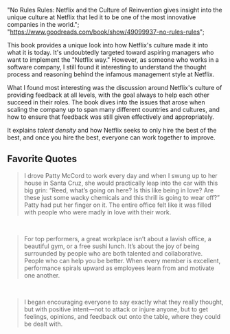   "No Rules Rules: Netflix and the Culture of Reinvention gives insight into the unique culture at Netflix that led it to be one of the most innovative companies in the world.";
  "https://www.goodreads.com/book/show/49099937-no-rules-rules";

This book provides a unique look into how Netflix's culture made it into what it is today. It's undoubtedly targeted toward aspiring managers who want to implement the "Netflix way." However, as someone who works in a software company, I still found it interesting to understand the thought process and reasoning behind the infamous management style at Netflix.

What I found most interesting was the discussion around Netflix's culture of providing feedback at all levels, with the goal always to help each other succeed in their roles. The book dives into the issues that arose when scaling the company up to span many different countries and cultures, and how to ensure that feedback was still given effectively and appropriately.

It explains _talent density_ and how Netflix seeks to only hire the best of the best, and once you hire the best, everyone can work together to improve.

## Favorite Quotes

> I drove Patty McCord to work every day and when I swung up to her house in Santa Cruz, she would practically leap into the car with this big grin: “Reed, what’s going on here? Is this like being in love? Are these just some wacky chemicals and this thrill is going to wear off?” Patty had put her finger on it. The entire office felt like it was filled with people who were madly in love with their work.

&nbsp;

> For top performers, a great workplace isn’t about a lavish office, a beautiful gym, or a free sushi lunch. It’s about the joy of being surrounded by people who are both talented and collaborative. People who can help you be better. When every member is excellent, performance spirals upward as employees learn from and motivate one another.

&nbsp;

> I began encouraging everyone to say exactly what they really thought, but with positive intent—not to attack or injure anyone, but to get feelings, opinions, and feedback out onto the table, where they could be dealt with.
